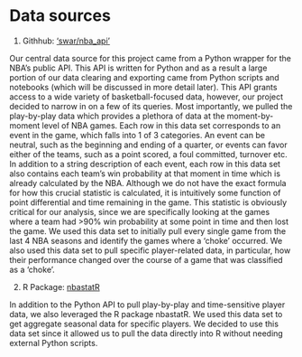 # Data sources

1. Githhub: [‘swar/nba_api’](https://github.com/swar/nba_api)

Our central data source for this project came from a Python wrapper for the NBA’s public API. This API is written for Python and as a result a large portion of our data clearing and exporting came from Python scripts and notebooks (which will be discussed in more detail later). This API grants access to a wide variety of basketball-focused data, however, our project decided to narrow in on a few of its queries. Most importantly, we pulled the play-by-play data which provides a plethora of data at the moment-by-moment level of NBA games. Each row in this data set corresponds to an event in the game, which falls into 1 of 3 categories. An event can be neutral, such as the beginning and ending of a quarter, or events can favor either of the teams, such as a point scored, a foul committed, turnover etc. In addition to a string description of each event, each row in this data set also contains each team's win probability at that moment in time which is already calculated by the NBA. Although we do not have the exact formula for how this crucial statistic is calculated, it is intuitively some function of point differential and time remaining in the game. This statistic is obviously critical for our analysis, since we are specifically looking at the games where a team had >90% win probability at some point in time and then lost the game. We used this data set to initially pull every single game from the last 4 NBA seasons and identify the games where a ‘choke’ occurred. We also used this data set to pull specific player-related data, in particular, how their performance changed over the course of a game that was classified as a ‘choke’.

2. R Package: [nbastatR](https://www.rdocumentation.org/packages/nbastatR/versions/0.1.10131)

In addition to the Python API to pull play-by-play and time-sensitive player data, we also leveraged the R package nbastatR. We used this data set to get aggregate seasonal data for specific players. We decided to use this data set since it allowed us to pull the data directly into R without needing external Python scripts. 

